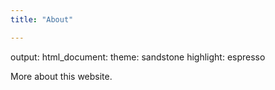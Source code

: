 ```yaml
---
title: "About"

---
```

output:
html_document:
    theme: sandstone
    highlight: espresso

More about this website.



